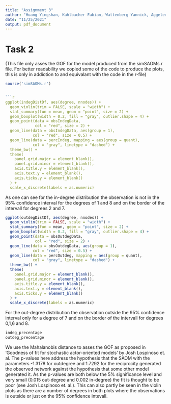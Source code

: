 ```yaml
---
title: "Assignment 3"
author: "Huang Yingshan, Kahlbacher Fabian, Wattenberg Yannick, Aggeler Samuel"
date: "11/25/2021"
output: pdf_document
---
```


# Task 2
(This file only asses the GOF for the model produced from the simSAOMs.r file.
For better readability we copied some of the code to produce the plots, this 
is only in addiotion to and equivalant with the code in the r-file)
```r
source('simSAOMs.r')


```r
ggplot(indegDistDf, aes(degree, nnodes)) +
  geom_violin(trim = FALSE, scale = "width") +
  stat_summary(fun = mean, geom = "point", size = 2) +
  geom_boxplot(width = 0.2, fill = "gray", outlier.shape = 4) +
  geom_point(data = obsIndegData, 
             col = "red", size = 2) +
  geom_line(data = obsIndegData, aes(group = 1),
            col = "red", size = 0.5) +
  geom_line(data = percIndeg, mapping = aes(group = quant),
            col = "gray", linetype = "dashed") +
  theme_bw() +
  theme(
    panel.grid.major = element_blank(),
    panel.grid.minor = element_blank(),
    axis.title.y = element_blank(),
    axis.text.y = element_blank(),
    axis.ticks.y = element_blank()
  ) +
  scale_x_discrete(labels = as.numeric)
```

As one can see for the in-degree distribution the observation is not in the 95% confidence interval for the degrees of 1 and 8
and on the border of the intervall for degrees 2 and 7.  
```r
ggplot(outdegDistDf, aes(degree, nnodes)) +
  geom_violin(trim = FALSE, scale = "width") +
  stat_summary(fun = mean, geom = "point", size = 2) +
  geom_boxplot(width = 0.2, fill = "gray", outlier.shape = 4) +
  geom_point(data = obsOutdegData, 
             col = "red", size = 2) +
  geom_line(data = obsOutdegData, aes(group = 1),
            col = "red", size = 0.5) +
  geom_line(data = percOutdeg, mapping = aes(group = quant),
            col = "gray", linetype = "dashed") +
  theme_bw() +
  theme(
    panel.grid.major = element_blank(),
    panel.grid.minor = element_blank(),
    axis.title.y = element_blank(),
    axis.text.y = element_blank(),
    axis.ticks.y = element_blank()
  ) +
  scale_x_discrete(labels = as.numeric)
```
For the out-degree distribution the observation outside the 95% confidence interval only for a degree of 7
and on the border of the intervall for degrees 0,1,6 and 8.  
```r
indeg_precentage
outdeg_precentage
```
We use the Mahalanobis distance to asses the GOF as proposed in 'Goodness of fit for stochastic actor-oriented models' by Josh Lospinoso et. al.
The p-values here address the hypothesis that the SAOM with the parameters -1.3178 for outdegree and 1.7292 for the reciprocity
generated the observed network against the hypothesis that some other model generated it.
As the p-values are both below the 5% significance level and very small (0.015 out-degree and 0.002 in-degree) the fit is thought to be poor (see Josh Lospinoso et. al.). This can also partly be seen in the violin plots as there are a number of degrees in both plots where the observations is outside or just on the 95% confidence intevall.


